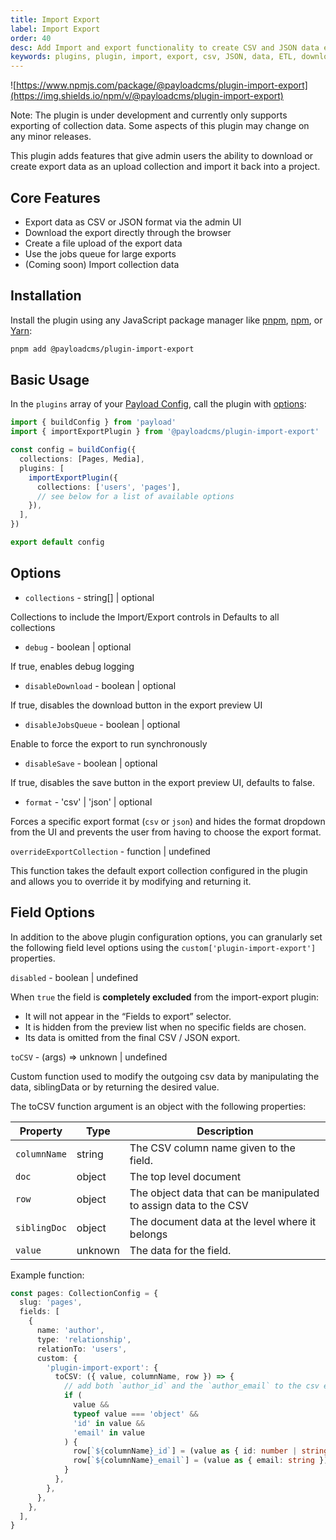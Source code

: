 ```yaml
---
title: Import Export
label: Import Export
order: 40
desc: Add Import and export functionality to create CSV and JSON data exports
keywords: plugins, plugin, import, export, csv, JSON, data, ETL, download
---
```


![https://www.npmjs.com/package/@payloadcms/plugin-import-export](https://img.shields.io/npm/v/@payloadcms/plugin-import-export)

<Banner type="warning">
  Note: The plugin is under development and currently only supports exporting of
  collection data. Some aspects of this plugin may change on any minor releases.
</Banner>

This plugin adds features that give admin users the ability to download or create export data as an upload collection and import it back into a project.

## Core Features

- Export data as CSV or JSON format via the admin UI
- Download the export directly through the browser
- Create a file upload of the export data
- Use the jobs queue for large exports
- (Coming soon) Import collection data

## Installation

Install the plugin using any JavaScript package manager like [pnpm](https://pnpm.io), [npm](https://npmjs.com), or [Yarn](https://yarnpkg.com):

```bash
pnpm add @payloadcms/plugin-import-export
```

## Basic Usage

In the `plugins` array of your [Payload Config](https://payloadcms.com/docs/configuration/overview), call the plugin with [options](#options):

```ts
import { buildConfig } from 'payload'
import { importExportPlugin } from '@payloadcms/plugin-import-export'

const config = buildConfig({
  collections: [Pages, Media],
  plugins: [
    importExportPlugin({
      collections: ['users', 'pages'],
      // see below for a list of available options
    }),
  ],
})

export default config
```

## Options

- `collections` - string[] | optional

Collections to include the Import/Export controls in
Defaults to all collections

- `debug` - boolean | optional

If true, enables debug logging

- `disableDownload` - boolean | optional

If true, disables the download button in the export preview UI

- `disableJobsQueue` - boolean | optional

Enable to force the export to run synchronously

- `disableSave` - boolean | optional

If true, disables the save button in the export preview UI, defaults to false.

- `format` - 'csv' | 'json' | optional

Forces a specific export format (`csv` or `json`) and hides the format dropdown from the UI and prevents the user from having to choose the export format.

`overrideExportCollection` - function | undefined

This function takes the default export collection configured in the plugin and allows you to override it by modifying and returning it.

## Field Options

In addition to the above plugin configuration options, you can granularly set the following field level options using the `custom['plugin-import-export']` properties.

`disabled` - boolean | undefined

When `true` the field is **completely excluded** from the import-export plugin:

- It will not appear in the “Fields to export” selector.
- It is hidden from the preview list when no specific fields are chosen.
- Its data is omitted from the final CSV / JSON export.

`toCSV` - (args) => unknown | undefined

Custom function used to modify the outgoing csv data by manipulating the data, siblingData or by returning the desired value.

The toCSV function argument is an object with the following properties:

| Property     | Type    | Description                                                       |
| ------------ | ------- | ----------------------------------------------------------------- |
| `columnName` | string  | The CSV column name given to the field.                           |
| `doc`        | object  | The top level document                                            |
| `row`        | object  | The object data that can be manipulated to assign data to the CSV |
| `siblingDoc` | object  | The document data at the level where it belongs                   |
| `value`      | unknown | The data for the field.                                           |

Example function:

```ts
const pages: CollectionConfig = {
  slug: 'pages',
  fields: [
    {
      name: 'author',
      type: 'relationship',
      relationTo: 'users',
      custom: {
        'plugin-import-export': {
          toCSV: ({ value, columnName, row }) => {
            // add both `author_id` and the `author_email` to the csv export
            if (
              value &&
              typeof value === 'object' &&
              'id' in value &&
              'email' in value
            ) {
              row[`${columnName}_id`] = (value as { id: number | string }).id
              row[`${columnName}_email`] = (value as { email: string }).email
            }
          },
        },
      },
    },
  ],
}
```
